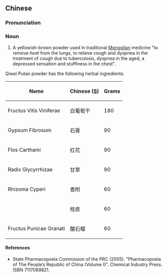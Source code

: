 ==Chinese==
{{zh-forms}}

===Pronunciation===
{{zh-pron
|m=qīwèi pútáo sǎn
|cat=n
}}

===Noun===
{{zh-noun}}

# A yellowish-brown powder used in traditional [[Mongolian]] medicine "to remove ''heat'' from the lungs, to relieve cough and dyspnea in the treatment of cough due to tuberculosis, dyspnea in the aged, a depressed sensation and stuffiness in the chest".

Qiwei Putao powder has the following herbal ingredients:

{| class="wikitable sortable"
|-
!Name
!Chinese ([[Simplified Chinese|S]])
!Grams
|-
|Fructus Vitis Viniferae
|白葡萄干
| 180
|-
|Gypsum Fibrosum
|石膏
| 90
|-
|Flos Carthami
|红花
| 90
|-
|Radix Glycyrrhizae
|甘草
|90
|-
|Rhizoma Cyperi
|香附
| 60
|-
| {{l|la|cortex|Cortex}} {{l|mul|Cinnamomum|Cinnamomi}}
|桂皮
| 60
|-
|Fructus Punicae Granati
|酸石榴
| 60
|}

====References====
* State Pharmacopoeia Commission of the PRC (2005). "Pharmacopoeia of The People’s Republic of China (Volume I)". Chemical Industry Press. ISBN 7117069821.
